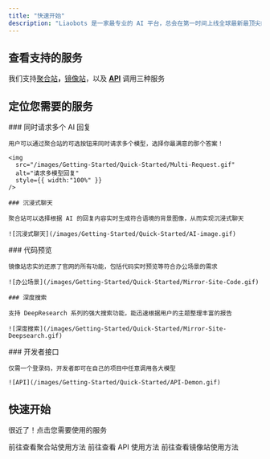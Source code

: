 ```yaml
---
title: "快速开始"
description: "Liaobots 是一家最专业的 AI 平台，总会在第一时间上线全球最新最顶尖的模型，并且致力于让用户以最低廉的价格畅享所有 AI 产品，本文档会帮助你快速上手进行使用"
---
```


## 查看支持的服务

我们支持[聚合站](/getting-started/Aggregation-Site.mdx)**，**[镜像站](/getting-stared/Mirror-Site.mdx)，以及 [**API**](/getting-started/API.mdx) 调用三种服务

## 定位您需要的服务

<AccordionGroup>
  <Accordion title="聚合站">
    ### 同时请求多个 AI 回复

    用户可以通过聚合站的可选按钮来同时请求多个模型，选择你最满意的那个答案！

    <img
      src="/images/Getting-Started/Quick-Started/Multi-Request.gif"
      alt="请求多模型回复"
      style={{ width:"100%" }}
    />

    ### 沉浸式聊天

    聚合站可以选择根据 AI 的回复内容实时生成符合语境的背景图像，从而实现沉浸式聊天

    ![沉浸式聊天](/images/Getting-Started/Quick-Started/AI-image.gif)
  </Accordion>
  <Accordion title="镜像站">
    ### 代码预览

    镜像站忠实的还原了官网的所有功能，包括代码实时预览等符合办公场景的需求

    ![办公场景](/images/Getting-Started/Quick-Started/Mirror-Site-Code.gif)

    ### 深度搜索

    支持 DeepResearch 系列的强大搜索功能，能迅速根据用户的主题整理丰富的报告

    ![深度搜索](/images/Getting-Started/Quick-Started/Mirror-Site-Deepsearch.gif)
  </Accordion>
  <Accordion title="API">
    ### 开发者接口

    仅需一个登录码，开发者即可在自己的项目中任意调用各大模型

    ![API](/images/Getting-Started/Quick-Started/API-Demon.gif)
  </Accordion>
</AccordionGroup>

## 快速开始

很近了！点击您需要使用的服务

<Columns cols={3}>
  <Card title="聚合站" href="/getting-started/Aggregation-Site">
    前往查看聚合站使用方法
  </Card>

  <Card title="API" href="/getting-started/API">
    前往查看 API 使用方法
  </Card>

  <Card title="镜像站" href="/getting-started/Mirror-Site">
    前往查看镜像站使用方法
  </Card>
</Columns>